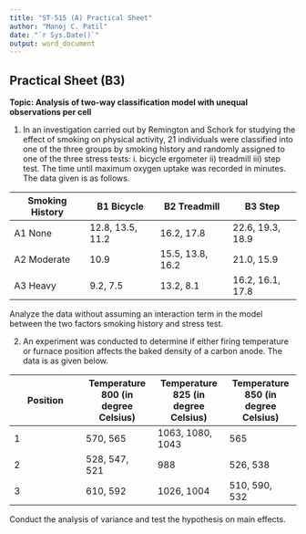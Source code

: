 ```yaml
---
title: "ST-515 (A) Practical Sheet"
author: "Manoj C. Patil"
date: "`r Sys.Date()`"
output: word_document
---
```



## Practical Sheet (B3)

**Topic: Analysis of two-way classification model with unequal observations per cell**

1. In an investigation carried out by Remington and Schork for studying the effect of smoking on physical activity, 21 individuals were classified into one of the three groups by smoking history and randomly assigned to one of the three stress tests: i. bicycle ergometer ii) treadmill iii) step test. The time until maximum oxygen uptake was recorded in minutes. The data given is as follows.

| Smoking History | B1 Bicycle | B2 Treadmill | B3 Step |
| --- | --- | --- | --- |
| A1 None | 12.8, 13.5, 11.2 | 16.2, 17.8 | 22.6, 19.3, 18.9 |
| A2 Moderate | 10.9 | 15.5, 13.8, 16.2 | 21.0, 15.9 |
| A3 Heavy | 9.2, 7.5 | 13.2, 8.1 | 16.2, 16.1, 17.8 |

Analyze the data without assuming an interaction term in the model between the two factors smoking history and stress test.

2. An experiment was conducted to determine if either firing temperature or furnace position affects the baked density of a carbon anode. The data is as given below.

| Position | Temperature 800 (in degree Celsius) | Temperature 825 (in degree Celsius) | Temperature 850 (in degree Celsius) |
| --- | --- | --- | --- |
| 1 | 570, 565 | 1063, 1080, 1043 | 565 |
| 2 | 528, 547, 521 | 988 | 526, 538 |
| 3 | 610, 592 | 1026, 1004 | 510, 590, 532 |

Conduct the analysis of variance and test the hypothesis on main effects.
